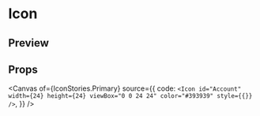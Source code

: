 
<Meta of={IconStories} />

# Icon

## Preview

<IconGallery>
  <IconItem name="Account">
    <Icon id="Account" />
  </IconItem>
  <IconItem name="Like">
    <Icon id="Like" />
  </IconItem>
  <IconItem name="LocationPin">
    <Icon id="LocationPin" />
  </IconItem>
  <IconItem name="More">
    <Icon id="More" />
  </IconItem>
  <IconItem name="Warning">
    <Icon id="Warning" />
  </IconItem>
  <IconItem name="Default">
    <Icon id="Default" />
  </IconItem>
</IconGallery>

## Props

<Canvas
  of={IconStories.Primary}
  source={{
    code: `<Icon id="Account" width={24} height={24} viewBox="0 0 24 24" color="#393939" style={{}} />`,
  }}
/>

<Controls />
